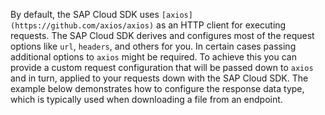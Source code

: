 By default, the SAP Cloud SDK uses `[axios](https://github.com/axios/axios)` as an HTTP client for executing requests.
The SAP Cloud SDK derives and configures most of the request options like `url`, `headers`, and others for you.
In certain cases passing additional options to `axios` might be required.
To achieve this you can provide a custom request configuration that will be passed down to `axios` and in turn, applied to your requests down with the SAP Cloud SDK.
The example below demonstrates how to configure the response data type, which is typically used when downloading a file from an endpoint.
